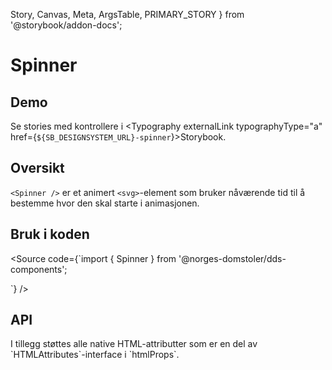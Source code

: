   Story,
  Canvas,
  Meta,
  ArgsTable,
  PRIMARY_STORY
} from '@storybook/addon-docs';

<Meta title="Design system/Spinner/API" component={Spinner} />

# Spinner

<ComponentLinkRow
  docsHref="https://design.domstol.no/987b33f71/p/37e415-spinner/b/7539bc"
  githubHref="https://github.com/domstolene/designsystem/tree/master/components/src/components/Spinner"
/>

## Demo

<Canvas>
  <Story id="design-system-spinner--default" />
</Canvas>

Se stories med kontrollere i <Typography externalLink typographyType="a" href={`${SB_DESIGNSYSTEM_URL}-spinner`}>Storybook</Typography>.

## Oversikt

`<Spinner />` er et animert `<svg>`-element som bruker nåværende tid til å bestemme hvor den skal starte i animasjonen.

## Bruk i koden

<Source code={`import { Spinner } from '@norges-domstoler/dds-components';

<Spinner />
`} />

## API

<ArgsTable story={PRIMARY_STORY} />
I tillegg støttes alle native HTML-attributter som er en del av `HTMLAttributes<HTMLSVGElement>`-interface i `htmlProps`.
